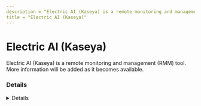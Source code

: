 ```yaml
---
description = "Electric AI (Kaseya) is a remote monitoring and management (RMM) tool. More information will be added as it becomes available."
title = "Electric AI (Kaseya)"
---
```




# Electric AI (Kaseya)

Electric AI (Kaseya) is a remote monitoring and management (RMM) tool. More information will be added as it becomes available.

### Details
<Details author={""}
         category={""}
         created={""}
         website={""}
         lastModified={"2/7/2024"}
         privileges={""}
         free={ "" }
         verification={""}
/>






### Forensic Artifacts




#### Network Artifacts
<EuiSpacer size="xl"/>
<NetworkArtifactsTable data={ [{"Description": "Known remote domains", "Domains": ["electric.ai"], "Ports": []}] }/>




### Detections
- Detects potential network activity of Electric RMM tool
  - [Sigma Rule](https://github.com/magicsword-io/LOLRMM/blob/main/detections/sigma/electric_network_sigma.yml)

### References
- [https://www.electric.ai/product/device-management-solutions - Usess Kaseya/jamf](https://www.electric.ai/product/device-management-solutions - Usess Kaseya/jamf)

